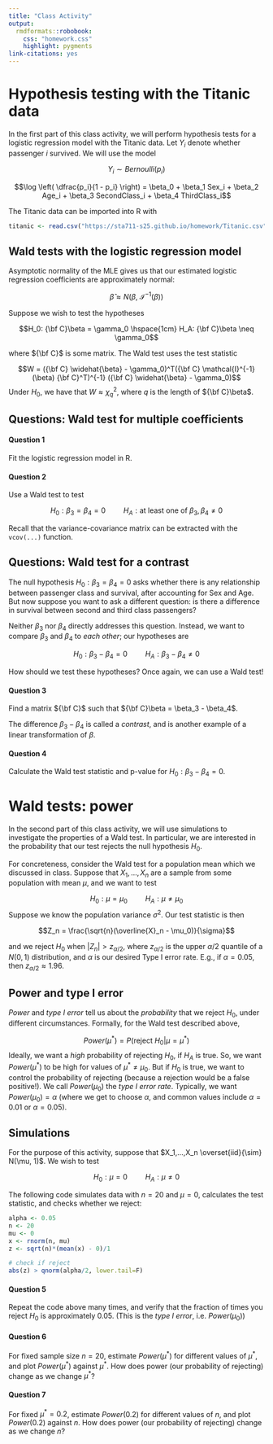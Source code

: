 ```yaml
---
title: "Class Activity"
output: 
  rmdformats::robobook:
    css: "homework.css"
    highlight: pygments
link-citations: yes
---
```


# Hypothesis testing with the Titanic data

In the first part of this class activity, we will perform hypothesis tests for a logistic regression model with the Titanic data. Let $Y_i$ denote whether passenger $i$ survived. We will use the model

$$Y_i \sim Bernoulli(p_i)$$

$$\log \left( \dfrac{p_i}{1 - p_i} \right) = \beta_0 + \beta_1 Sex_i + \beta_2 Age_i + \beta_3 SecondClass_i + \beta_4 ThirdClass_i$$

The Titanic data can be imported into R with

```r
titanic <- read.csv("https://sta711-s25.github.io/homework/Titanic.csv")
```

## Wald tests with the logistic regression model

Asymptotic normality of the MLE gives us that our estimated logistic regression coefficients are approximately normal:

$$\widehat{\beta} \approx N(\beta, \ \mathcal{I}^{-1}(\beta))$$

Suppose we wish to test the hypotheses

$$H_0: {\bf C}\beta = \gamma_0 \hspace{1cm} H_A: {\bf C}\beta \neq \gamma_0$$

where ${\bf C}$ is some matrix. The Wald test uses the test statistic

$$W = ({\bf C} \widehat{\beta} - \gamma_0)^T({\bf C} \mathcal{I}^{-1}(\beta) {\bf C}^T)^{-1} ({\bf C} \widehat{\beta} - \gamma_0)$$
Under $H_0$, we have that $W \approx \chi^2_q$, where $q$ is the length of ${\bf C}\beta$.


## Questions: Wald test for multiple coefficients

:::{.question}
#### Question 1

Fit the logistic regression model in R.
:::

:::{.question}
#### Question 2

Use a Wald test to test 

$$H_0: \beta_3 = \beta_4 = 0 \hspace{1cm} H_A: \text{at least one of } \beta_3, \beta_4 \neq 0$$

Recall that the variance-covariance matrix can be extracted with the `vcov(...)` function.
:::


## Questions: Wald test for a contrast

The null hypothesis $H_0: \beta_3 = \beta_4 = 0$ asks whether there is any relationship between passenger class and survival, after accounting for Sex and Age. But now suppose you want to ask a different question: is there a difference in survival between second and third class passengers? 

Neither $\beta_3$ nor $\beta_4$ directly addresses this question. Instead, we want to compare $\beta_3$ and $\beta_4$ to *each other*; our hypotheses are

$$H_0: \beta_3 - \beta_4 = 0 \hspace{1cm} H_A: \beta_3 - \beta_4 \neq 0$$

How should we test these hypotheses? Once again, we can use a Wald test!

:::{.question}
#### Question 3

Find a matrix ${\bf C}$ such that ${\bf C}\beta = \beta_3 - \beta_4$.
:::

The difference $\beta_3 - \beta_4$ is called a *contrast*, and is another example of a linear transformation of $\beta$.


:::{.question}
#### Question 4

Calculate the Wald test statistic and p-value for $H_0: \beta_3 - \beta_4 = 0$.
:::


# Wald tests: power

In the second part of this class activity, we will use simulations to investigate the properties of a Wald test. In particular, we are interested in the probability that our test rejects the null hypothesis $H_0$.

For concreteness, consider the Wald test for a population mean which we discussed in class. Suppose that $X_1,...,X_n$ are a sample from some population with mean $\mu$, and we want to test

$$H_0: \mu = \mu_0 \hspace{1cm} H_A: \mu \neq \mu_0$$
Suppose we know the population variance $\sigma^2$. Our test statistic is then

$$Z_n = \frac{\sqrt{n}(\overline{X}_n - \mu_0)}{\sigma}$$

and we reject $H_0$ when $|Z_n| > z_{\alpha/2}$, where $z_{\alpha/2}$ is the upper $\alpha/2$ quantile of a $N(0, 1)$ distribution, and $\alpha$ is our desired Type I error rate. E.g., if $\alpha = 0.05$, then $z_{\alpha/2} \approx 1.96$.

## Power and type I error

*Power* and *type I error* tell us about the *probability* that we reject $H_0$, under different circumstances. Formally, for the Wald test described above,

$$Power(\mu^*) = P(\text{reject } H_0 | \mu = \mu^*)$$
Ideally, we want a *high* probability of rejecting $H_0$, if $H_A$ is true. So, we want $Power(\mu^*)$ to be high for values of $\mu^* \neq \mu_0$. But if $H_0$ is true, we want to control the probability of rejecting (because a rejection would be a false positive!). We call $Power(\mu_0)$ the *type I error rate*. Typically, we want $Power(\mu_0) = \alpha$ (where we get to choose $\alpha$, and common values include $\alpha = 0.01$ or $\alpha = 0.05$).

## Simulations

For the purpose of this activity, suppose that $X_1,...,X_n \overset{iid}{\sim} N(\mu, 1)$. We wish to test

$$H_0: \mu = 0 \hspace{1cm} H_A: \mu \neq 0$$

The following code simulates data with $n = 20$ and $\mu = 0$, calculates the test statistic, and checks whether we reject:


```r
alpha <- 0.05
n <- 20
mu <- 0
x <- rnorm(n, mu)
z <- sqrt(n)*(mean(x) - 0)/1

# check if reject
abs(z) > qnorm(alpha/2, lower.tail=F)
```


:::{.question}
#### Question 5

Repeat the code above many times, and verify that the fraction of times you reject $H_0$ is approximately 0.05. (This is the *type I error*, i.e. $Power(\mu_0)$)
:::

:::{.question}
#### Question 6

For fixed sample size $n = 20$, estimate $Power(\mu^*)$ for different values of $\mu^*$, and plot $Power(\mu^*)$ against $\mu^*$. How does power (our probability of rejecting) change as we change $\mu^*$?
:::

:::{.question}
#### Question 7

For fixed $\mu^* = 0.2$, estimate $Power(0.2)$ for different values of $n$, and plot $Power(0.2)$ against $n$. How does power (our probability of rejecting) change as we change $n$?
:::
